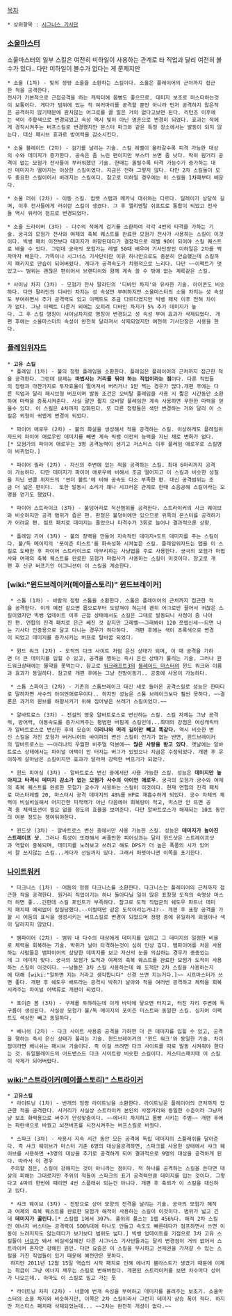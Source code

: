 [[목차]]
 * 상위항목 : [[시그너스 기사단]]
=== [[소울마스터]] ===

소울마스터의 일부 스킬은 여전히 미하일이 사용하는 관계로 타 직업과 달리 여전히 볼 수가 있다.. 다만 미하일이 볼수가 없다는 게 문제지만

 * 소울 (1차) - 빛의 정령 소울을 소환하는 스킬이다. 소울은 플레이어의 근처까지 접근한 적을 공격한다.
 전사가 기본적으로 근접공격을 하는 캐릭터에 몸빵도 좋으므로, 데미지 보조로 마스터하는것이 보통이다. 게다가 범위에 있는 적 여러마리를 공격할 뿐만 아니라 먼저 공격하지 않은적은 공격하지 않기때문에 원치않는 어그로를 끌 일은 거의 없다고보면 된다. 리턴즈 이후에는 색이 주황색으로 변경되었고 속성 역시 빛이 아닌 영혼으로 변경이 되었다. 효과는 적에게 경직시켜주는 버프스킬로 변경했지만 몬스터 파크와 같은 특정 장소에서는 발동이 되지 않는다. 대신 패시브 효과로 방어력을 감소시킨다.

 * 소울 블레이드 (2차) - 검기를 날리는 기술. 스킬 레벨이 올라갈수록 피격 가능한 대상의 수와 데미지가 증가한다. 공속은 좀 느린 편이지만 부스터 쓰면 좀 낫다. 딱히 원거리 공격이 없는 모험가 전사들이 부러워했던 기술. 한때는 올릴수록 타격 가능수가 증가하는 대신 데미지가 떨어지는 이상한 스킬이였다. 지금은 전혀 그렇지 않다. 다만 2차 스킬들이 모두 중요한 스킬이어서 버려지는 스킬이다. 참고로 미하일 경우에는 이 스킬을 1차때부터 배운다.

 * 소울 러쉬 (2차) - 이동 스킬. 컴뱃 스탭과 메카닉 대쉬와는 다르다. 딜레이가 상당히 길며, 이후 전사들에게 러쉬란 스킬이 생겼다. 그 후 앨리멘탈 쉬프트로 통합이 되었고 전사들 역시 워리어 점프로 변경되었다.

 * 소울 드라이버 (3차) - 다수의 적에게 검기를 소환하여 각각 4번의 타격을 가하는 기술. 궁극의 모험가 전사와 여제의 축복 퀘스트를 완료한 모험가 전사가 사용하는 스킬이 이것이다. 빅뱅 패치 이전보다 데미지가 하향된데다가 결정적으로 레벨 90이 되어야 스킬 퀘스트로 배울 수 있다. 그런데 궁극의 모험가는 레밸 50때 배우며 기사단장인 미하일은 2차를 찍자마자 배운다. 가뜩이나 시그너스 기사단이란 이유 하나만으로도 충분히 안습했는데 스킬까지 패키지로 안습이 되어버렸다. 게다가 공격속도가 치명적으로 느리다. 다만 ~~이펙트가 멋있고~~ 범위는 괜찮은 편이어서 브랜디쉬와 함께 계속 쓸 수 밖에 없는 계륵같은 스킬.

 * 샤이닝 차지 (3차) - 모험가 전사 팔라딘의 '디바인 차지'와 유사한 기술. 아이콘도 비슷하다. 다만 팔라딘의 디바인 차지는 성 속성만 부여하지만 소울마스터의 소울 차지는 성 속성도 부여하면서 추가 공격력도 있고 이펙트도 조금 다르다였지만 빅뱅 패치 이후 전혀 차이가 없다. 그냥 이펙트 다른거 외에는 오히려 디바인 차지가 5% 추가 데미지가 높다. 그 후 스킬 명칭이 샤이닝차지로 명칭이 변경되고 성 속성 부여 효과가 삭제되었다. 개편 후에는 소울마스터의 속성이 완전히 달라져서 삭제되었지만 여전히 기사단장은 사용을 한다.

=== [[플레임위자드]] ===
 * '''고유 스킬'''
  * 플레임 (1차) - 불의 정령 플레임을 소환한다. 플레임은 플레이어의 근처까지 접근한 적을 공격한다. 그런데 문제는 '''마법사는 거리를 둬야 하는 직업이라는 점'''이다. 다른 직업들의 정령과 마찬가지로 투자효율이 떨어져서 버리거나 1만 찍는 경우가 많다.개편 후에는 다른 직업과 달리 패시브형 버프이며 발동 조건은 오비탈 플레임을 사용 시 짧은 시간동안 소환하여 마력을 증폭시켜준다. 사실 말만 짧지 오비탈 플레임만 계속 사용하면 무한한 마력을 얻을수 있다. 이 스킬은 4차까지 강화된다. 또 다른 정령들은 색만 변경하는 거와 달리 이 스킬은 외형이 귀엽게 변경이 되었다. 

  * 파이어 애로우 (2차) - 불의 화살을 생성해서 적을 공격하는 스킬. 이상하게도 플레임위자드의 파이어 애로우만 데미지를 빼면 계속 빅뱅 이전의 능력을 지닌 채로 변화가 없다.[* 모험가의 파이어 애로우는 3명 공격능력이 생기고 저스티스 이후 플레임 애로우로 스킬명이 바뀌었다.]

  * 파이어 필라 (2차) - 자신의 주변에 있는 적을 공격하는 스킬. 최대 6마리까지 공격이 가능하다. 다만 데미지가 파이어 애로우에 비해서 조금 떨어지고 이 스킬과 비슷한 성질을 지닌 썬콜 위자드의 '썬더 볼트'에 비해 공속도 다소 부족한 편. 대신 공격범위는 조금 더 넓은 편이다.  또한 발동시 소리가 꽤나 시끄러운 관계로 한때 소음공해 스킬이라는 오명을 얻기도 했었다.

  * 파이어 스트라이크 (3차) - 불덩어리로 직선범위를 공격한다. 스트라이커의 샤크 웨이브와 비슷하지만 공격 범위가 좁은 편. 판정은 불덩이에만 있으므로 위쪽의 몬스터를 공격하기가 어려운 편. 점프 패치로 데미지는 줄었으나 타격수가 3회로 늘어나 결과적으론 상향.

  * 플레임 기어 (3차) - 불의 장벽을 만들어 지속적인 데미지+도트 데미지를 주는 스킬이다. 불/독 메이지의 '포이즌 미스트'를 화속성화 시켜놓은 스킬. 플레임위자드는 맵을 이 스킬로 도배한 후 파이어 스트라이크로 마무리하는 사냥법을 주로 사용한다. 궁극의 모험가 마법사와 여제의 축복 퀘스트를 완료한 모험가 마법사가 사용하는 스킬이 이것이다. 참고로 개편 후 신규 버프기인 이그니션이 이 스킬을 계승한다.


=== [wiki:"윈드브레이커(메이플스토리)" 윈드브레이커] ===
  * 스톰 (1차) - 바람의 정령 스톰을 소환한다. 스톰은 플레이어의 근처까지 접근한 적을 공격한다. 이게 예전 같으면 몹으로부터 도망쳐야 하는데 괜히 어그로만 끌어서 귀찮은 스킬이였지만 빅뱅 업데이트 이후 근접 상태에서도 스킬은 그대로 발동되니 사정이 좀 나아진 편. 연합의 진격 패치로 은근 쎄진 것 같지만 고레벨~~그래봐야 120 쪼렙신세~~되면 나는 기사다 인증용으로 달고 다니는 경우가 허다하다.  개편 후에는 색이 초록색으로 변경이 되었고 데미지를 증가시키는 버프로 탈바꿈 되었다.

  * 윈드 워크 (2차) - 도적의 다크 사이트 처럼 은신 상태가 되며, 이 때 공격을 가하면 더 큰 데미지를 입힐 수 있고, 공격을 행하는 즉시 은신 상태가 풀리는 기술. 그러나 윈드워크상태에는 물약을 못먹는다. 참고로 [[워크래프트3]]의 [[블레이드 마스터]]의 윈드 워크와 이름과 효과가 동일하다. 참고로 개편 후에는 그냥 전방이동기.. 공중에 사용이 가능하다.

  * 스톰 스파이크 (2차) - 기존의 스톰브레이크 대신 새로 들어온 공격스킬로 성능은 한마디로 말하자면 사수의 아이언애로우이다.. 하지만 성능은 스톰 브레이크보다 훨씬 못하다. ~~결론은 과거의 윈브를 하향시키기 위해 집어넣은 쓰레기 스킬이었다.~~

  * 알바트로스 (3차) - 전설의 영웅 알바트로스로 변신하는 스킬. 스킬 자체는 그냥 공격력, 방어력, 이동속도를 증가시켜주는 평범한 버핑계 스킬인데...최대의 강점은 여성캐릭터가 알바트로스로 변신한 후의 모습이 '''이리나와 머리 길이만 빼고 똑같다.''' 역시 비슷한 변신 스킬을 가진 모험가 버커니어와 바이퍼의 변신 스킬이 인기가 없는 반면, 윈드브레이커의 알바트로스는 ~~이리나의 우월한 비주얼 덕분에~~ '''많은 사랑을 받고 있다'''. 옛날에는 알바트로스 상태에서는 파이널 어택이 안 터지는 버그가 있었으나 지금은 수정되었다. 개편 후 유이하게 살아남은 스킬이지만 효과가 달라져 강력한 버프기가 되었다.

  * 윈드 피어싱 (3차) - 알바트로스 변신 중에서만 사용 가능한 스킬. 성능은 '''데미지만 높아지고 타격시 데미지 감소가 없는 모험가 사수의 아이언 애로우'''. 궁극의 모험가 궁수와 여제의 축복 퀘스트를 완료한 모험가 궁수가 사용하는 스킬이 이것이다. 현재 연합의 진격 패치로 마스터레벨 20, 마스터시 공격 데미지의 48%를 HP로 재흡수하게 되었다. 궁수 자체의 체력이 비실비실해서 어지간한 피작캐가 아닌 다음에야 회복량이 적고, 미스만 안 뜨면 공격 중 체력포션이 필요 없을 정도의 효율을 보여준다. 다만 알바트로스가 해제되는 10초 동안의 여분 정도는 쟁여둬야한다. 

  * 윈드샷 (3차) - 알바트로스 변신 중에서만 사용 가능한 스킬. 성능은 '''데미지가 높아진 스트레이프 샷'''. 그러나 특성이 또렷해서 써줄만한 피어싱과는 달리 윈드샷은 스트레이프샷과 역할이 중복되며, 데미지를 노려보고 쓰려고 해도 DPS가 더 높은 폭풍의 시가 있어서 잘 쓰지않는 스킬...게다가 선딜까지 있다. 그래서 퍼펫아니면 이쪽을 포기한다.

=== [[나이트워커]] ===
  * 다크니스 (1차) - 어둠의 정령 다크니스를 소환한다. 다크니스는 플레이어의 근처까지 접근한 적을 공격한다. 원거리 직업이기는 하나 돌아다닐 일이 많은 표창형 도적의 숙명상 마스터 하면 좋...긴한데 스킬 포인트가 부족하다. 참고로 도적 직업군의 쉐도우 파트너 데미지 패치때 예외없이 칼질당했다.--이럴때만 같은 도적이라는거냐?-- 개편 후 표창 공격을 가할 시 어둠의 표식을 생성시키는 버프스킬로 변경이 되었으며 정령 중에 유일하게 외형이나 색이 달라지지 않았다.

  * 뱀파이어 (2차) - 범위 내 다수의 대상에게 데미지를 입히고 그 데미지의 일정한 비율로 체력을 회복하는 기술. 박쥐가 날아 타격하는것이 심히 인상 깊다. 뱀파이어를 처음 사용하는 사람들은 뱀파이어의 상당한 데미지를 보고 자신의 눈을 의심하는 경우가 종종있는데 그 데미지 맞다. 궁극의 모험가 도적과 여제의 축복 퀘스트를 완료한 모험가 도적이 사용하는 스킬이 이것이다. ~~남들은 3차 스킬 사용하는데 왜 도적만 2차 스킬을 사용하는지에 대해 [wiki:"일하면 지는 거라고 생각합니다" 신경 쓰면 지는거다.]~~ 시프마스터가 쓰면 좋다. 개편 후 쉐도우 배트라는 공격시 박쥐가 날아와 적을 여러번 공격하고 체력을 회복시켜주는 파이널 어택류로 개편이 되었다.

  * 포이즌 봄 (3차) - 구체를 투하하는데 이게 바닥에 닿으면 터지고, 터진 자리 주변에 독구름이 생성된다. 사실상 모험가 불/독 메이지의 포이즌 미스트와 동일한 스킬. 심지어 이펙트도 색상만 빼고 동일하다. 

  * 배니쉬 (2차) - 다크 사이트 사용중 공격을 가하면 더 큰 데미지를 입힐 수 있고, 공격을 행하는 즉시 은신 상태가 풀리는 기술. 윈드브레이커의 '윈드 워크'와 동일한 기술. 차이점이라면 배니쉬는 패시브 기술이다. 즉 이걸 쓰려면 다크 사이트를 따로 발동 시켜줘야 한다는 것. 듀얼블레이드의 어드밴스드 다크 사이트랑 비슷한 스킬이다. 저스티스패치때 이 스킬이 삭제가 되어버렸다.

=== [[wiki:"스트라이커(메이플스토리)" 스트라이커]] ===
 * '''고유스킬'''
  * 라이트닝 (1차) - 번개의 정령 라이트닝을 소환한다. 라이트닝은 플레이어의 근처까지 접근한 적을 공격한다. 사거리가 사실상 스트라이커 본인의 사정거리와 동일한 수준이라 그냥저냥 보조 화력용으로 써주기 안성맞춤이다. ~~에너지 차지하고 몸빵 시키는 주범~~ 개편 후에는 파란색으로 바꿨고 뇌전버프를 시전시켜주는 버프스킬로 바꿨다.

  * 스파크 (3차) - 사용시 지속 시간 동안 모든 공격에 독립 데미지의 스플래쉬를 달아준다. 즉 샤크 웨이브가 마스터 기준 6명의 대상을공격하면, 스파크를 사용한 상태에서 샤크 웨이브를 사용하면 +3명의 대상을 추가로 공격하게 되어 결과적으로 9명의 대상을 공격하게 된다. 따라서 이 경우 {{{+1 '''에너지가 50% 빨리 차오른다'''.}}}
  주의할 점은, 스킬이 강해지는 것이 아니라는 점이다. 적 하나를 공격하는 스킬을 쓴다면 대상의 피해는 그대로지만 주위의 적들이 스파크의 표기 공격력만큼 데미지를 입는 것이다. 그렇다고 4마리 한번에 때리면 4번 스플래쉬 되는건 아니다. 개편 후 축뢰가 이 스킬을 대신하고 있다.

  * 샤크 웨이브 (3차) - 전방으로 상어 모양의 전격을 날리는 기술. 궁극의 모험가 해적과 여제의 축복 퀘스트를 완료한 모험가 해적이 사용하는 스킬이 이것이다. 범위가 넓고 긴데 '''데미지가 꿇린다.'''[* 스킬렙 1에서 307%. 플위의 플스는 1렙 456%다. 해적 2차 스킬인 에너지 버스터는 공격력이 500%대에 마나도 안들고 속도도 빠른데다가 점프하면서 쓰면 이동이 느려지지도 않는데다가 보기보다 범위도 넓다.] 빅뱅 업데이트를 기점으로 3차 고유 스킬들이 [[너프]]가 돼서 비실비실해진 다른 시그너스 기사단들과는 달리 변경점이 거의 없어서 스트라이커 혼자만 강해진 원인. 다만 요즘은 이 스킬을 무시하고 선제권을 가져갈 수 있는 스킬을 가진 직업들이 있기 때문에 예전만은 못하다.
  하지만 2011년 12월 15일 역습의 시작 패치로 인해 에너지 블라스트가 생겼기 때문에 이제는 취급이 그냥 에너지 채우는 스킬로 변해버렸다. 개편된 스트라이커를 보면 차수마다 상어가 나오는데.. 아마도 이 스킬로 밀고 가는 듯

  * 라이트닝 차지 (2차) - 너클에 번개 속성을 부여하고 데미지를 올려주는 보조기. 소울마스터의 소울 차지와 비슷하지만, 이쪽은 2차 스킬이라서 그런지 데미지 상승 폭이 적다. 하지만 저스티스 패치때 삭제되었는데... ~~2차는 완전히 개성이 없다.~~
